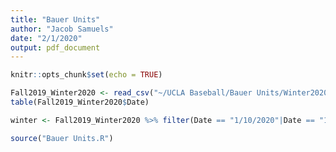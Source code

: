 ```yaml
---
title: "Bauer Units"
author: "Jacob Samuels"
date: "2/1/2020"
output: pdf_document
---
```


```r
knitr::opts_chunk$set(echo = TRUE)
```

```r
Fall2019_Winter2020 <- read_csv("~/UCLA Baseball/Bauer Units/Winter2020.csv", skip = 3)
table(Fall2019_Winter2020$Date)

winter <- Fall2019_Winter2020 %>% filter(Date == "1/10/2020"|Date == "1/14/2020"|Date == "1/17/2020"|Date == "1/18/2020"| Date == "1/21/2020"|Date == "1/24/2020"|Date == "1/25/2020"|Date == "1/28/2020"|Date == "1/31/2020") %>% select(RelSpeed, SpinRate, TaggedPitchType)

source("Bauer Units.R")
```


